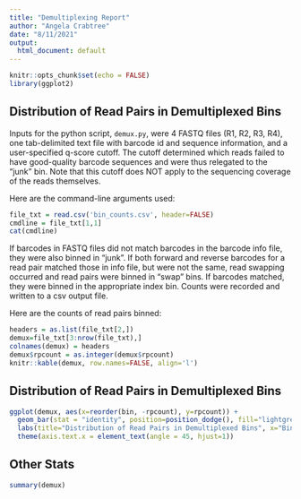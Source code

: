 ```yaml
---
title: "Demultiplexing Report"
author: "Angela Crabtree"
date: "8/11/2021"
output:
  html_document: default
---
```


```r
knitr::opts_chunk$set(echo = FALSE)
library(ggplot2)
```

## Distribution of Read Pairs in Demultiplexed Bins

Inputs for the python script, `demux.py`, were 4 FASTQ files (R1, R2, R3, R4), one tab-delimited text file with barcode id and sequence information, and a user-specified q-score cutoff. The cutoff determined which reads failed to have good-quality barcode sequences and were thus relegated to the "junk" bin. Note that this cutoff does NOT apply to the sequencing coverage of the reads themselves. 

Here are the command-line arguments used:

```r
file_txt = read.csv('bin_counts.csv', header=FALSE)
cmdline = file_txt[1,1]
cat(cmdline)
```

If barcodes in FASTQ files did not match barcodes in the barcode info file, they were also binned in "junk". If both forward and reverse barcodes for a read pair matched those in info file, but were not the same, read swapping occurred and read pairs were binned in "swap" bins. If barcodes matched, they were binned in the appropriate index bin. Counts were recorded and written to a csv output file. 

Here are the counts of read pairs binned: 

```r
headers = as.list(file_txt[2,])
demux=file_txt[3:nrow(file_txt),]
colnames(demux) = headers
demux$rpcount = as.integer(demux$rpcount)
knitr::kable(demux, row.names=FALSE, align='l')
```

## Distribution of Read Pairs in Demultiplexed Bins

```r
ggplot(demux, aes(x=reorder(bin, -rpcount), y=rpcount)) +
  geom_bar(stat = "identity", position=position_dodge(), fill="lightgreen", color="darkgreen") +
  labs(title="Distribution of Read Pairs in Demultiplexed Bins", x="Bin", y="% of Read Pairs in Bin") +
  theme(axis.text.x = element_text(angle = 45, hjust=1))
```

## Other Stats

```r
summary(demux)

```





